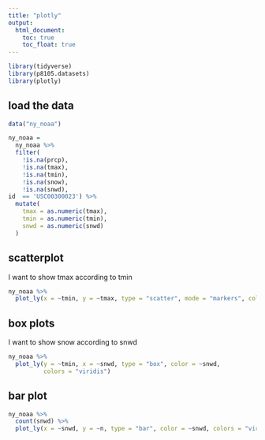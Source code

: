 ```yaml
---
title: "plotly"
output: 
  html_document:
    toc: true
    toc_float: true
---
```


```r
library(tidyverse)
library(p8105.datasets)
library(plotly)
```

## load the data

```r

data("ny_noaa")

ny_noaa =
  ny_noaa %>% 
  filter(
    !is.na(prcp), 
    !is.na(tmax), 
    !is.na(tmin),
    !is.na(snow),
    !is.na(snwd),
id  == 'USC00300023') %>% 
  mutate(
    tmax = as.numeric(tmax),
    tmin = as.numeric(tmin),
    snwd = as.numeric(snwd)
  )


```

## scatterplot

I want to show tmax according to tmin 
```r
ny_noaa %>% 
  plot_ly(x = ~tmin, y = ~tmax, type = "scatter", mode = "markers", color = ~snwd, text = ~snow)
```

## box plots

I want to show snow according to snwd
```r
ny_noaa %>% 
  plot_ly(y = ~tmin, x = ~snwd, type = "box", color = ~snwd,
          colors = "viridis")
```


## bar plot

```r
ny_noaa %>% 
  count(snwd) %>% 
  plot_ly(x = ~snwd, y = ~n, type = "bar", color = ~snwd, colors = "viridis")
```









